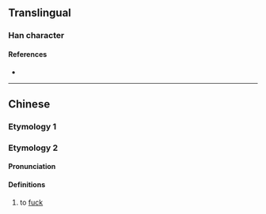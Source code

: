 {{character info/new}}
==Translingual==

===Han character===
{{Han char|rn=11|rad=入|as=04|sn=6|four=|canj=OA|ids=⿱入日}}

====References====
* {{Han ref|kx=0126.080|hdz=10117.030|uh=34B2|ud=13490}}

----

==Chinese==

===Etymology 1===
{{zh-see|財|v}}

===Etymology 2===
{{zh-forms}}

====Pronunciation====
{{zh-pron
|m=rì
|cat=v
}}

====Definitions====
{{zh-hanzi}}

# {{lb|zh|vulgar}} to [[fuck]]